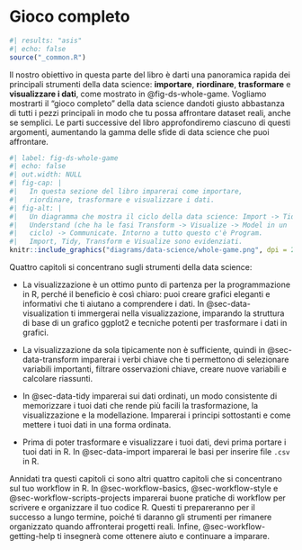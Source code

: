 # Gioco completo {#sec-whole-game-intro .unnumbered}

```r
#| results: "asis"
#| echo: false
source("_common.R")
```

Il nostro obiettivo in questa parte del libro è darti una panoramica rapida dei principali strumenti della data science: **importare**, **riordinare**, **trasformare** e **visualizzare i dati**, come mostrato in @fig-ds-whole-game.
Vogliamo mostrarti il "gioco completo" della data science dandoti giusto abbastanza di tutti i pezzi principali in modo che tu possa affrontare dataset reali, anche se semplici.
Le parti successive del libro approfondiremo ciascuno di questi argomenti, aumentando la gamma delle sfide di data science che puoi affrontare.

```r
#| label: fig-ds-whole-game 
#| echo: false
#| out.width: NULL
#| fig-cap: |
#|   In questa sezione del libro imparerai come importare,
#|   riordinare, trasformare e visualizzare i dati.
#| fig-alt: |
#|   Un diagramma che mostra il ciclo della data science: Import -> Tidy ->
#|   Understand (che ha le fasi Transform -> Visualize -> Model in un
#|   ciclo) -> Communicate. Intorno a tutto questo c'è Program.
#|   Import, Tidy, Transform e Visualize sono evidenziati.
knitr::include_graphics("diagrams/data-science/whole-game.png", dpi = 270)
```

Quattro capitoli si concentrano sugli strumenti della data science:

-   La visualizzazione è un ottimo punto di partenza per la programmazione in R, perché il beneficio è così chiaro: puoi creare grafici eleganti e informativi che ti aiutano a comprendere i dati.
    In @sec-data-visualization ti immergerai nella visualizzazione, imparando la struttura di base di un grafico ggplot2 e tecniche potenti per trasformare i dati in grafici.

-   La visualizzazione da sola tipicamente non è sufficiente, quindi in @sec-data-transform imparerai i verbi chiave che ti permettono di selezionare variabili importanti, filtrare osservazioni chiave, creare nuove variabili e calcolare riassunti.

-   In @sec-data-tidy imparerai sui dati ordinati, un modo consistente di memorizzare i tuoi dati che rende più facili la trasformazione, la visualizzazione e la modellazione.
    Imparerai i principi sottostanti e come mettere i tuoi dati in una forma ordinata.

-   Prima di poter trasformare e visualizzare i tuoi dati, devi prima portare i tuoi dati in R.
    In @sec-data-import imparerai le basi per inserire file `.csv` in R.

Annidati tra questi capitoli ci sono altri quattro capitoli che si concentrano sul tuo workflow in R.
In @sec-workflow-basics, @sec-workflow-style e @sec-workflow-scripts-projects imparerai buone pratiche di workflow per scrivere e organizzare il tuo codice R.
Questi ti prepareranno per il successo a lungo termine, poiché ti daranno gli strumenti per rimanere organizzato quando affronterai progetti reali.
Infine, @sec-workflow-getting-help ti insegnerà come ottenere aiuto e continuare a imparare.